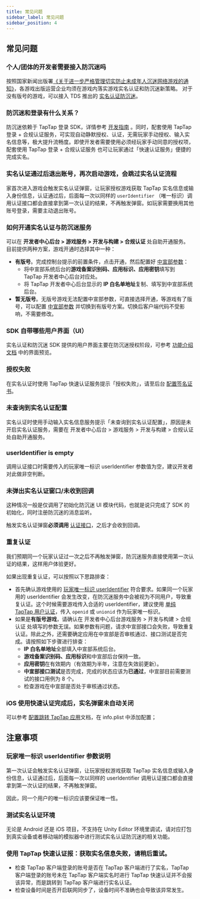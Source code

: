 ```yaml
---
title: 常见问题
sidebar_label: 常见问题
sidebar_position: 4
---
```



## 常见问题

<Conditional region="cn">

### 个人/团体的开发者需要接入防沉迷吗

按照国家新闻出版署[《关于进一步严格管理切实防止未成年人沉迷网络游戏的通知》](https://www.nppa.gov.cn/xxfb/tzgs/202108/t20210830_666285.html)，各游戏出版运营企业均须在游戏内落实游戏实名认证和防沉迷新策略。
对于没有版号的游戏，可以接入 TDS 推出的 [实名认证防沉迷](/v4/sdk/anti-addiction/features/)。

### 防沉迷和登录有什么关系？

防沉迷依赖于 TapTap 登录 SDK，详情参考 [开发指南](/v4/sdk/anti-addiction/guide/) 。同时，配套使用 TapTap 登录 + 合规认证服务，可实现自动静默授权、认证，无需玩家手动授权、输入实名信息等，极大提升流畅度。即使开发者需要使用必须经玩家手动同意的授权项，配套使用 TapTap 登录 + 合规认证服务 也可让玩家通过「快速认证服务」便捷的完成实名。


### 实名认证通过后退出账号，再次启动游戏，会跳过实名认证流程

家首次进入游戏会触发实名认证弹窗，让玩家授权游戏获取 TapTap 实名信息或输入身份信息，认证通过后，后面每一次以同样的 `userIdentifier` （唯一标识）调用认证接口都会直接拿到第一次认证的结果，不再触发弹窗。如玩家需要换用其他账号登录，需要主动退出账号。

</Conditional>

### 如何开通实名认证与防沉迷服务

可以在 **开发者中心后台 > 游戏服务 > 开发与构建 > 合规认证** 处自助开通服务。目前提供两种方案，游戏开通时选择其中一种：

* **有版号**。完成控制台提示的前置条件，点击开通，然后配置好 [中宣部参数](/v4/sdk/anti-addiction/features/#注册中宣部实名认证系统)：
    * 将中宣部系统后台的**游戏备案识别码、应用标识、应用密钥**填写到 TapTap 开发者中心后台对应处。
    * 将 TapTap 开发者中心后台显示的 **IP 白名单地址**复制、填写到中宣部系统后台。
* **暂无版号**。无版号游戏无法配置中宣部参数，可直接选择开通，等游戏有了版号，可以配置 [中宣部参数](/v4/sdk/anti-addiction/features/#注册中宣部实名认证系统) 并切换到有版号方案。切换后客户端代码不受影响，不需要修改。

### SDK 自带哪些用户界面（UI）

实名认证和防沉迷 SDK 提供的用户界面主要在防沉迷授权阶段，可参考 [功能介绍文档](/v4/sdk/anti-addiction/features/) 中的界面预览。

### 授权失败

在实名认证时使用 TapTap 快速认证服务提示「授权失败」，请至后台 [配置签名证书](/v4/sdk/access/quickstart/#配置签名证书)。

### 未查询到实名认证配置 

实名认证时使用手动输入实名信息服务提示「未查询到实名认证配置」，原因是未开启实名认证服务，需要在 开发者中心后台 > 游戏服务 > 开发与构建 > 合规认证 处自助开通服务。

### userIdentifier is empty

调用认证接口时需要传入的玩家唯一标识 userIdentifier 参数值为空，建议开发者对此做非空判断。

### 未弹出实名认证窗口/未收到回调

这种情况一般是仅调用了初始化防沉迷 UI 模块代码，也就是说只完成了 SDK 的初始化，同时注册防沉迷的消息监听。

触发实名认证弹窗**必须调用** [认证接口](/v4/sdk/anti-addiction/guide/#防沉迷认证)，之后才会收到回调。

### 重复认证

我们预期同一个玩家认证过一次之后不再触发弹窗，防沉迷服务直接使用第一次认证的结果，这样用户体验更好。

如果出现重复认证，可以按照以下思路排查：

* 首先确认游戏使用的 [玩家唯一标识 userIdentifier](#玩家唯一标识-useridentifier-参数说明) 符合要求。如果同一个玩家用的 userIdentifier 会发生改变，在防沉迷服务中会被视为不同用户，导致重复认证。这个时候需要游戏传入合适的 userIdentifier，建议使用 [单纯 TapTap 用户认证](/v4/sdk/taptap-login/guide/)，传入 `openid` 或 `unionid` 作为玩家唯一标识。
* 如果是**有版号游戏**，请确认在 开发者中心后台游戏服务 > 开发与构建 > 合规认证 处填写的参数无误。如果参数有问题，请求中宣部接口会失败，导致重复认证。除此之外，还需要确定应用在中宣部是否审核通过、接口测试是否完成。请按照如下步骤进行排查：
	* **IP 白名单地址**全部填入中宣部系统后台。
	* **游戏备案识别码、应用标识**和中宣部后台保持一致。
	* **应用密钥**在有效期内（有效期为半年，注意在失效前更新）。
	* **中宣部接口测试**是否完成，完成的状态应该为**已通过**，中宣部目前需要测试的接口用例为 8 个。
	* 检查游戏在中宣部是否处于审核通过状态。
### iOS 使用快速认证完成后，实名弹窗未自动关闭

可以参考 [配置跳转 TapTap 应用](/v4/sdk/taptap-login/guide/)文档，在 info.plist 中添加配置；

## 注意事项

### 玩家唯一标识 userIdentifier 参数说明

第一次认证会触发实名认证弹窗，让玩家授权游戏获取 TapTap 实名信息或输入身份信息，认证通过后，后面每一次以同样的 userIdentifier 调用认证接口都会直接拿到第一次认证的结果，不再触发弹窗。

因此，同一个用户的唯一标识应该要保证唯一性。

### 测试实名认证环境

无论是 Android 还是 iOS 项目，不支持在 Unity Editor 环境里调试，请对应打包到真实设备或者移动端的模拟器中进行测试实名认证防沉迷的相关功能。


### 使用 TapTap 快速认证报：获取实名信息失败，请稍后重试。

- 检查 TapTap 客户端登录的账号是否在 TapTap 客户端进行了实名，TapTap 客户端登录的账号未在 TapTap 客户端实名时进行 TapTap 快速认证并不会报该异常，而是跳转到 TapTap 客户端进行实名认证。
- 检查设备时间是否开启联网同步了，设备时间不准确也会导致该异常发生。
